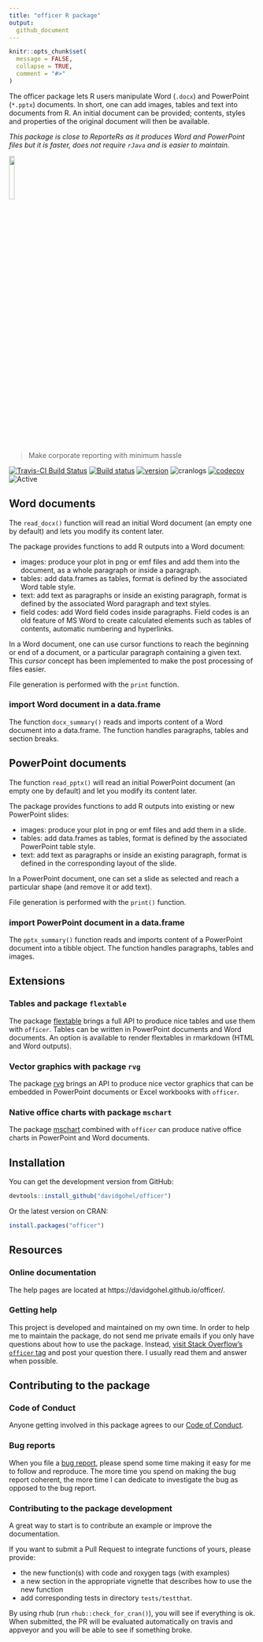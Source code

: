 ```yaml
---
title: "officer R package"
output:
  github_document
---
```


<!-- README.md is generated from README.Rmd. Please edit that file -->

```r
knitr::opts_chunk$set(
  message = FALSE,
  collapse = TRUE,
  comment = "#>"
)
```

The officer package lets R users manipulate Word (`.docx`) and 
PowerPoint (`*.pptx`) documents. In short, one can add images, 
tables and text into documents from R. An initial document can 
be provided; contents, styles and properties of the original 
document will then be available.

*This package is close to ReporteRs as it produces Word and PowerPoint files but it is faster, does not require `rJava` and is easier to maintain.*

<img src="https://www.ardata.fr/img/hexbin/officer.svg" width = "15%"/>


> Make corporate reporting with minimum hassle

[![Travis-CI Build Status](https://travis-ci.org/davidgohel/officer.svg?branch=master)](https://travis-ci.org/davidgohel/officer)
[![Build status](https://ci.appveyor.com/api/projects/status/github/davidgohel/officer?branch=master&svg=true)](https://ci.appveyor.com/project/davidgohel/officer/branch/master)
[![version](http://www.r-pkg.org/badges/version/officer)](https://CRAN.R-project.org/package=officer)
![cranlogs](http://cranlogs.r-pkg.org./badges/officer)
[![codecov](https://codecov.io/gh/davidgohel/officer/branch/master/graph/badge.svg)](https://codecov.io/gh/davidgohel/officer)
![Active](http://www.repostatus.org/badges/latest/active.svg)


## Word documents

The `read_docx()` function will read an initial Word document (an 
empty one by default) and lets you modify its content later.

The package provides functions to add R outputs into a Word document:

* images: produce your plot in png or emf files and add them into the document, 
  as a whole paragraph or inside a paragraph.
* tables: add data.frames as tables, format is defined by the associated Word table style.
* text: add text as paragraphs or inside an existing paragraph, format is defined by the associated Word paragraph and text styles.
* field codes: add Word field codes inside paragraphs. Field codes is an old 
  feature of MS Word to create calculated elements such as tables of contents, 
  automatic numbering and hyperlinks.

In a Word document, one can use cursor functions to reach the
beginning or end of a document, or a particular paragraph containing a
given text. This *cursor* concept has been implemented to make the
post processing of files easier.

File generation is performed with the `print` function.

### import Word document in a data.frame

The function `docx_summary()` reads and imports content of a Word 
document into a data.frame. The function handles paragraphs, 
tables and section breaks.


## PowerPoint documents


The function `read_pptx()` will read an initial PowerPoint document 
(an empty one by default) and let you modify its content later.

The package provides functions to add R outputs into existing or new PowerPoint slides:

* images: produce your plot in png or emf files and add them in a slide.
* tables: add data.frames as tables, format is defined by the associated PowerPoint table style.
* text: add text as paragraphs or inside an existing paragraph, format is defined in the corresponding layout of the slide.

In a PowerPoint document, one can set a slide as selected and reach a particular shape (and remove it or add text). 

File generation is performed with the `print()` function.

### import PowerPoint document in a data.frame

The `pptx_summary()` function reads and imports content of a PowerPoint 
document into a tibble object. The function handles paragraphs, tables and images.

## Extensions

### Tables and package `flextable`

The package [flextable](https://github.com/davidgohel/flextable) brings a full API to produce nice tables and use them with `officer`. Tables can be written in 
PowerPoint documents and Word documents. An option is available to render 
flextables in rmarkdown (HTML and Word outputs).

### Vector graphics with package `rvg`

The package [rvg](https://github.com/davidgohel/rvg) brings an API to produce nice vector graphics that can be embedded in PowerPoint documents or Excel workbooks with `officer`.

### Native office charts with package `mschart`

The package [mschart](https://github.com/ardata-fr/mschart) combined with `officer` can 
produce native office charts in PowerPoint and Word documents.


## Installation

You can get the development version from GitHub:

```r
devtools::install_github("davidgohel/officer")
```

Or the latest version on CRAN:

```r
install.packages("officer")
```

## Resources

### Online documentation

The help pages are located at https://davidgohel.github.io/officer/.

### Getting help

This project is developed and maintained on my own time. In order to help me to maintain the 
package, do not send me private emails if you only have questions about how to use the package.
Instead, [visit Stack Overflow's `officer` tag](http://stackoverflow.com/questions/tagged/officer)
and post your question there.
I usually read them and answer when possible. 

## Contributing to the package

### Code of Conduct

Anyone getting involved in this package agrees to our [Code of Conduct](https://github.com/davidgohel/officer/blob/master/CONDUCT.md).

### Bug reports

When you file a [bug report](https://github.com/davidgohel/officer/issues), please spend some time making it easy for me to follow and reproduce. The more time you spend on making the bug report coherent, the more time I can dedicate to investigate the bug as opposed to the bug report.

### Contributing to the package development

A great way to start is to contribute an example or improve the documentation.

If you want to submit a Pull Request to integrate functions of yours, please provide:

* the new function(s) with code and roxygen tags (with examples)
* a new section in the appropriate vignette that describes how to use the new function
* add corresponding tests in directory `tests/testthat`.

By using rhub (run `rhub::check_for_cran()`), you will see if everything is ok.
When submitted, the PR will be evaluated automatically on travis and appveyor and you will be able to see if something broke.
